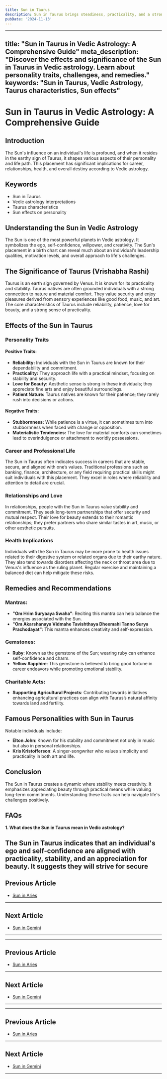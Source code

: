 ```yaml
---
title: Sun in Taurus
description: Sun in Taurus brings steadiness, practicality, and a strong appreciation for material comforts. These individuals are patient, reliable, and have a strong determination to achieve their goals. in Vedic Astrology
pubDate: '2024-11-13'
---
```


---
title: "Sun in Taurus in Vedic Astrology: A Comprehensive Guide"
meta_description: "Discover the effects and significance of the Sun in Taurus in Vedic astrology. Learn about personality traits, challenges, and remedies."
keywords: "Sun in Taurus, Vedic Astrology, Taurus characteristics, Sun effects"
---

# Sun in Taurus in Vedic Astrology: A Comprehensive Guide

## Introduction

The Sun's influence on an individual's life is profound, and when it resides in the earthy sign of Taurus, it shapes various aspects of their personality and life path. This placement has significant implications for career, relationships, health, and overall destiny according to Vedic astrology.

## Keywords

- Sun in Taurus
- Vedic astrology interpretations
- Taurus characteristics
- Sun effects on personality

## Understanding the Sun in Vedic Astrology

The Sun is one of the most powerful planets in Vedic astrology. It symbolizes the ego, self-confidence, willpower, and creativity. The Sun's placement in a birth chart can reveal much about an individual's leadership qualities, motivation levels, and overall approach to life's challenges.

## The Significance of Taurus (Vrishabha Rashi)

Taurus is an earth sign governed by Venus. It is known for its practicality and stability. Taurus natives are often grounded individuals with a strong connection to nature and material comfort. They value security and enjoy pleasures derived from sensory experiences like good food, music, and art. The core characteristics of Taurus include reliability, patience, love for beauty, and a strong sense of practicality.

## Effects of the Sun in Taurus

### Personality Traits

#### Positive Traits:
- **Reliability:** Individuals with the Sun in Taurus are known for their dependability and commitment.
- **Practicality:** They approach life with a practical mindset, focusing on stability and security.
- **Love for Beauty:** Aesthetic sense is strong in these individuals; they appreciate fine arts and enjoy beautiful surroundings.
- **Patient Nature:** Taurus natives are known for their patience; they rarely rush into decisions or actions.

#### Negative Traits:
- **Stubbornness:** While patience is a virtue, it can sometimes turn into stubbornness when faced with change or opposition.
- **Materialistic Tendencies:** The love for material comforts can sometimes lead to overindulgence or attachment to worldly possessions.

### Career and Professional Life

The Sun in Taurus often indicates success in careers that are stable, secure, and aligned with one’s values. Traditional professions such as banking, finance, architecture, or any field requiring practical skills might suit individuals with this placement. They excel in roles where reliability and attention to detail are crucial.

### Relationships and Love

In relationships, people with the Sun in Taurus value stability and commitment. They seek long-term partnerships that offer security and mutual respect. Their love for beauty extends to their romantic relationships; they prefer partners who share similar tastes in art, music, or other aesthetic pursuits.

### Health Implications

Individuals with the Sun in Taurus may be more prone to health issues related to their digestive system or related organs due to their earthy nature. They also tend towards disorders affecting the neck or throat area due to Venus's influence as the ruling planet. Regular exercise and maintaining a balanced diet can help mitigate these risks.

## Remedies and Recommendations

### Mantras:
- **"Om Hrim Suryaaya Swaha"**: Reciting this mantra can help balance the energies associated with the Sun.
- **"Om Akarshanaya Vidmahe Tavishthaya Dheemahi Tanno Surya Prachodayat"**: This mantra enhances creativity and self-expression.

### Gemstones:
- **Ruby**: Known as the gemstone of the Sun; wearing ruby can enhance self-confidence and charm.
- **Yellow Sapphire**: This gemstone is believed to bring good fortune in career endeavors while promoting emotional stability.

### Charitable Acts:
- **Supporting Agricultural Projects**: Contributing towards initiatives enhancing agricultural practices can align with Taurus’s natural affinity towards land and fertility.

## Famous Personalities with Sun in Taurus

Notable individuals include:

- **Elton John**: Known for his stability and commitment not only in music but also in personal relationships.
- **Kris Kristofferson**: A singer-songwriter who values simplicity and practicality in both art and life.

## Conclusion

The Sun in Taurus creates a dynamic where stability meets creativity. It emphasizes appreciating beauty through practical means while valuing long-term commitments. Understanding these traits can help navigate life's challenges positively.

## FAQs

**1. What does the Sun in Taurus mean in Vedic astrology?**

The Sun in Taurus indicates that an individual's ego and self-confidence are aligned with practicality, stability, and an appreciation for beauty. It suggests they will strive for secure
---

## Previous Article
- [Sun in Aries](/blogs-md/0801_Sun_in_Rashi/080101_Sun_in_Aries.mdx)

---

## Next Article
- [Sun in Gemini](/blogs-md/0801_Sun_in_Rashi/080103_Sun_in_Gemini.mdx)

---
---

## Previous Article
- [Sun in Aries](080101_Sun_in_Aries.mdx)

---

## Next Article
- [Sun in Gemini](080103_Sun_in_Gemini.mdx)

---
---

## Previous Article
- [Sun in Aries](080101_Sun_in_Aries.mdx)

---

## Next Article
- [Sun in Gemini](080103_Sun_in_Gemini.mdx)

---
